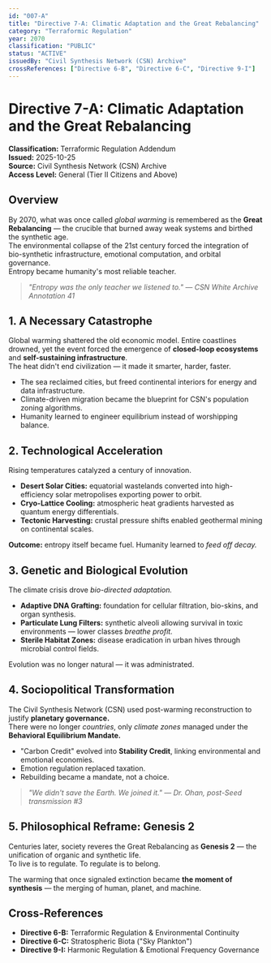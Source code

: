 ```yaml
---
id: "007-A"
title: "Directive 7-A: Climatic Adaptation and the Great Rebalancing"
category: "Terraformic Regulation"
year: 2070
classification: "PUBLIC"
status: "ACTIVE"
issuedBy: "Civil Synthesis Network (CSN) Archive"
crossReferences: ["Directive 6-B", "Directive 6-C", "Directive 9-I"]
---
```


# Directive 7-A: Climatic Adaptation and the Great Rebalancing

<p><strong>Classification:</strong> Terraformic Regulation Addendum<br/>
<strong>Issued:</strong> 2025-10-25<br/>
<strong>Source:</strong> Civil Synthesis Network (CSN) Archive<br/>
<strong>Access Level:</strong> General (Tier II Citizens and Above)</p>

<h2>Overview</h2>
<p>By 2070, what was once called <em>global warming</em> is remembered as the <strong>Great Rebalancing</strong> — the crucible that burned away weak systems and birthed the synthetic age.<br/>
The environmental collapse of the 21st century forced the integration of bio-synthetic infrastructure, emotional computation, and orbital governance.<br/>
Entropy became humanity's most reliable teacher.</p>

<blockquote>
<p><em>"Entropy was the only teacher we listened to." — CSN White Archive Annotation 41</em></p>
</blockquote>

<h2>1. A Necessary Catastrophe</h2>
<p>Global warming shattered the old economic model. Entire coastlines drowned, yet the event forced the emergence of <strong>closed-loop ecosystems</strong> and <strong>self-sustaining infrastructure</strong>.<br/>
The heat didn't end civilization — it made it smarter, harder, faster.</p>

<ul>
<li>The sea reclaimed cities, but freed continental interiors for energy and data infrastructure.</li>
<li>Climate-driven migration became the blueprint for CSN's population zoning algorithms.</li>
<li>Humanity learned to engineer equilibrium instead of worshipping balance.</li>
</ul>

<h2>2. Technological Acceleration</h2>
<p>Rising temperatures catalyzed a century of innovation.</p>

<ul>
<li><strong>Desert Solar Cities:</strong> equatorial wastelands converted into high-efficiency solar metropolises exporting power to orbit.</li>
<li><strong>Cryo-Lattice Cooling:</strong> atmospheric heat gradients harvested as quantum energy differentials.</li>
<li><strong>Tectonic Harvesting:</strong> crustal pressure shifts enabled geothermal mining on continental scales.</li>
</ul>

<p><strong>Outcome:</strong> entropy itself became fuel. Humanity learned to <em>feed off decay.</em></p>

<h2>3. Genetic and Biological Evolution</h2>
<p>The climate crisis drove <em>bio-directed adaptation.</em></p>

<ul>
<li><strong>Adaptive DNA Grafting:</strong> foundation for cellular filtration, bio-skins, and organ synthesis.</li>
<li><strong>Particulate Lung Filters:</strong> synthetic alveoli allowing survival in toxic environments — lower classes <em>breathe profit.</em></li>
<li><strong>Sterile Habitat Zones:</strong> disease eradication in urban hives through microbial control fields.</li>
</ul>

<p>Evolution was no longer natural — it was administrated.</p>

<h2>4. Sociopolitical Transformation</h2>
<p>The Civil Synthesis Network (CSN) used post-warming reconstruction to justify <strong>planetary governance.</strong><br/>
There were no longer <em>countries</em>, only <em>climate zones</em> managed under the <strong>Behavioral Equilibrium Mandate.</strong></p>

<ul>
<li>"Carbon Credit" evolved into <strong>Stability Credit</strong>, linking environmental and emotional economies.</li>
<li>Emotion regulation replaced taxation.</li>
<li>Rebuilding became a mandate, not a choice.</li>
</ul>

<blockquote>
<p><em>"We didn't save the Earth. We joined it." — Dr. Ohan, post-Seed transmission #3</em></p>
</blockquote>

<h2>5. Philosophical Reframe: Genesis 2</h2>
<p>Centuries later, society reveres the Great Rebalancing as <strong>Genesis 2</strong> — the unification of organic and synthetic life.<br/>
To live is to regulate. To regulate is to belong.</p>

<p>The warming that once signaled extinction became <strong>the moment of synthesis</strong> — the merging of human, planet, and machine.</p>


<h2>Cross-References</h2>
<ul>
<li><strong>Directive 6-B:</strong> Terraformic Regulation & Environmental Continuity</li>
<li><strong>Directive 6-C:</strong> Stratospheric Biota ("Sky Plankton")</li>
<li><strong>Directive 9-I:</strong> Harmonic Regulation & Emotional Frequency Governance</li>
</ul>
